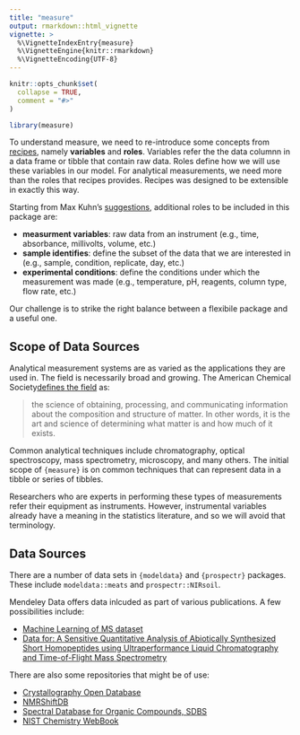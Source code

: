 ```yaml
---
title: "measure"
output: rmarkdown::html_vignette
vignette: >
  %\VignetteIndexEntry{measure}
  %\VignetteEngine{knitr::rmarkdown}
  %\VignetteEncoding{UTF-8}
---
```


```r
knitr::opts_chunk$set(
  collapse = TRUE,
  comment = "#>"
)
```

```r
library(measure)
```

To understand measure, we need to re-introduce some concepts from [recipes](https://recipes.tidymodels.org/articles/recipes.html), namely **variables** and **roles**. Variables refer the the data columnn in a data frame or tibble that contain raw data. Roles define how we will use these variables in our model. For analytical measurements, we need more than the roles that recipes provides. Recipes was designed to be extensible in exactly this way.

Starting from Max Kuhn's [suggestions](https://community.rstudio.com/t/a-recipes-extension-for-spectrometry-spectroscopy-chromatographic-or-similar-data/143714/2), additional roles to be included in this package are:

* **measurment variables**: raw data from an instrument (e.g., time, absorbance, millivolts, volume, etc.)
* **sample identifies**: define the subset of the data that we are interested in (e.g., sample, condition, replicate, day, etc.)
* **experimental conditions**: define the conditions under which the measurement was made (e.g., temperature, pH, reagents, column type, flow rate, etc.)

Our challenge is to strike the right balance between a flexibile package and a useful one. 

## Scope of Data Sources

Analytical measurement systems are as varied as the applications they are used in. The field is necessarily broad and growing. The American Chemical Society[defines the field](https://www.acs.org/content/acs/en/careers/chemical-sciences/areas/analytical-chemistry.html) as:

> the science of obtaining, processing, and communicating information about the composition and structure of matter. In other words, it is the art and science of determining what matter is and how much of it exists. 

Common analytical techniques include chromatography, optical spectroscopy, mass spectrometry, microscopy, and many others. The initial scope of `{measure}` is on common techniques that can represent data in a tibble or series of tibbles.

Researchers who are experts in performing these types of measurements refer their equipment as instruments. However, instrumental variables already have a meaning in the statistics literature, and so we will avoid that terminology.

## Data Sources

There are a number of data sets in `{modeldata}` and `{prospectr}` packages. These include `modeldata::meats` and `prospectr::NIRsoil`. 

Mendeley Data offers data inlcuded as part of various publications. A few possibilities include:

- [Machine Learning of MS dataset](https://data.mendeley.com/datasets/2rcc8488hx)
- [Data for: A Sensitive Quantitative Analysis of Abiotically Synthesized Short Homopeptides using Ultraperformance Liquid Chromatography and Time-of-Flight Mass Spectrometry](https://data.mendeley.com/datasets/msy7k3myrx)

There are also some repositories that might be of use:

- [Crystallography Open Database](https://www.crystallography.net/cod/)
- [NMRShiftDB](https://nmrshiftdb.nmr.uni-koeln.de/nmrshiftdb/media-type/html/user/anon/page/default.psml/js_pane/P-Help;jsessionid=8DC5FC88F23A161E2276E00C85C184CA)
- [Spectral Database for Organic Compounds, SDBS](https://sdbs.db.aist.go.jp/sdbs/cgi-bin/cre_index.cgi?lang=eng)
- [NIST Chemistry WebBook](https://webbook.nist.gov/chemistry/#Search)
